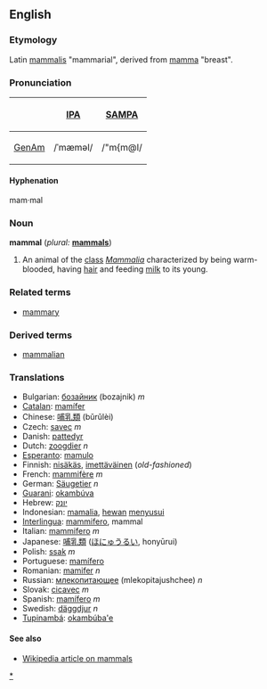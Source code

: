 ==English==
===Etymology===
Latin [[mammalis]] "mammarial", derived from [[mamma]] "breast".

===Pronunciation===
{| border=1 cellpadding=5
! !! [[w:IPA|IPA]] !! [[w:SAMPA|SAMPA]]
|-
! [[GenAm]]
| /ˈmæməl/ || /"m{m@l/
|}

====Hyphenation====
mam·mal

===Noun===
'''mammal''' (''plural:'' '''[[mammals]]''')
# An animal of the [[class]] ''[[Mammalia]]'' characterized by being warm-blooded, having [[hair]] and feeding [[milk]] to its young.

===Related terms===
* [[mammary]]

===Derived terms===
* [[mammalian]]

=== Translations ===
*Bulgarian: [[бозайник]] (bozajnik) ''m''
*[[Catalan]]: [[mamífer]]
*Chinese: [[哺乳類]] (bǔrǔlèi)
*Czech: [[savec]] ''m''
*Danish: [[pattedyr]]
*Dutch: [[zoogdier]] ''n''
*[[Esperanto]]: [[mamulo]]
*Finnish: [[nisäkäs]], [[imettäväinen]] (''old-fashioned'')
*French: [[mammifère]] ''m''
*German: [[Säugetier]] ''n''
*[[Guarani]]: [[okambúva]]
*Hebrew: [[יונק]] 
*Indonesian: [[mamalia]], [[hewan]] [[susu|menyusui]]
*[[Interlingua]]: [[mammifero]], mammal
*Italian: [[mammifero]] ''m''
*Japanese: [[哺乳類]] ([[ほにゅうるい]], honyūrui)
*Polish: [[ssak]] ''m''
*Portuguese: [[mamífero]]
*Romanian: [[mamifer]] ''n''
*Russian: [[млекопитающее]] (mlekopitajushchee) ''n''
*Slovak: [[cicavec#Slovak|cicavec]] ''m''
*Spanish: [[mamífero]] ''m''
*Swedish: [[däggdjur]] ''n''
*[[Tupinambá]]: [[okambúba'e]]

====See also====
*[[w:mammal|Wikipedia article on mammals]]

[[Category:English mammals|*]]